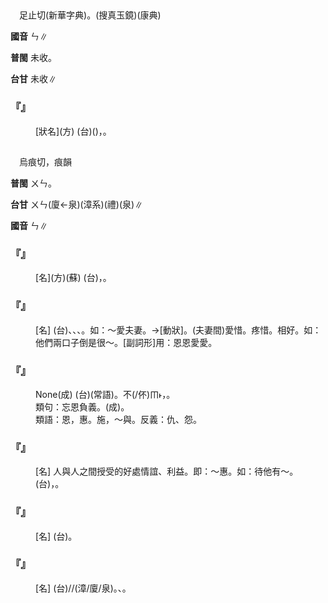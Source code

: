 
=={{ruby|奀|ㄣ}}==

　足止切(新華字典)。(搜真玉鏡)(康典)

'''國音''' <rt>ㄣ</rt>∥

'''普閩''' 未收。

'''台甘''' 未收∥

    

==='''『{{ruby|奀|ㄣ}}』'''===
: [狀名](方) (台)({{ruby|身|ㄒㄧㄣ}}{{ruby|材|ㄗㄞˊ}}){{ruby|一|ㄐㄧㆵ ͘}}{{ruby|粒|ㄌㄧㄚㆴ ͘}}{{ruby|仔|ㄚ}}，{{ruby|縐|ㄋㄧㄠㆷ}}{{ruby|匊|ㄍㄧㄨㆷ}}{{ruby|→|ㄍㄧㆯㆷ}}{{ruby|縐|ㄋㄧㄠㆷ}}{{ruby|匊|ㄍㄧㄨㆷ}}{{ruby|→|ㄍㄧㆯㆷ}}。
    

=={{ruby|恩|ㄣ}}==

　烏痕切，痕韻

'''普閩''' <rt>ㄨㄣ</rt>。

'''台甘''' <rt>ㄨㄣ</rt>(廈←泉){{ruby|。|ㄧㄣ}}(漳系)(禮){{ruby|。|ㆨㄣ}}(泉)∥

'''國音''' <rt>ㄣ</rt>∥

    

==='''『{{ruby|恩|ㄣ}}{{ruby|得|ㄉㄜˊ}}{{ruby|芬|ㄈㄣ}}』'''===
: [名](方)(蘇) (台){{ruby|天|ㄊㄧㄢ}}{{ruby|然|ㄌㄧㄢˊ}}{{ruby|/|ㆢㄧㄢˊ}}{{ruby|丌|ㆤ}}{{ruby|麻|ㆠㄚˊ}}{{ruby|醉|ㄗㄨㄧ˪}}{{ruby|劑|ㄗㆤ}}，{{ruby|會|ㄨㆤ˫}}{{ruby|/|ㆤ˫}}{{ruby|得|ㄉㄧㆵ}}{{ruby|減|ㄍㄧㆰˋ}}{{ruby|輕|ㄎㄧㄣ}}{{ruby|痛|ㄊㆲ˪}}{{ruby|苦|ㄎㆦˋ}}。
    

==='''『{{ruby|恩|ㄣ}}{{ruby|愛|ㄞˋ}}』'''===
: [名] (台){{ruby|多|ㄉㄜ}}{{ruby|指|ㄐㄧˋ}}{{ruby|夫|ㄏㄨ}}{{ruby|妻|ㄘㆤ}}{{ruby|間|ㄍㄢ}}{{ruby|丌|ㆤ}}{{ruby|情|ㄐㄧㄥˊ}}{{ruby|義|ㆣㄧ˫}}、{{ruby|情|ㄐㄧㄥˊ}}{{ruby|愛|ㄞ˪}}、{{ruby|親|ㄑㄧㄣ}}{{ruby|切|ㄑㄧㄚㆵ}}、{{ruby|親|ㄑㄧㄣ}}{{ruby|愛|ㄞ˪}}。如：～愛夫妻。→[動狀]。(夫妻間)愛惜。疼惜。相好。如：他們兩口子倒是很～。[副詞形]用：恩恩愛愛。
    

==='''『{{ruby|恩|ㄣ}}{{ruby|將|ㄐㄧㄤ}}{{ruby|仇|ㄔㄡˊ}}{{ruby|報|ㄅㄠˋ}}』'''===
: None(成) (台){{ruby|恩|ㄧㄣ}}{{ruby|/|ㄨㄣ}}{{ruby|將|ㄐㄧㆲ}}{{ruby|仇|ㄒㄧㄨˊ}}{{ruby|報|ㄅㄜ˪}}(常語)。{{ruby|受|ㄒㄧㄨ˫}}{{ruby|著|ㄉㄧㄜㆷ ͘}}{{ruby|人|ㆢㄧㄣˊ}}{{ruby|/|ㄌㄧㄣˊ}}{{ruby|情|ㄐㄧㄥˊ}}不(/伓)<rt>ㆬ˫</rt>{{ruby|但|ㄋㄚ˫}}{{ruby|無|ㆠㄜˊ}}{{ruby|報|ㄅㄜ˪}}{{ruby|恩|ㄨㄣ}}{{ruby|/|ㄧㄣ}}，{{ruby|顛|ㄉㄧㄢ}}{{ruby|倒|ㄉㄜ˪}}{{ruby|做|ㄗㄨㆤ˪}}{{ruby|/|ㄗㄜ˪}}{{ruby|出|ㄘㄨㆵ}}{{ruby|傷|ㄒㄧㆲ}}{{ruby|害|ㄏㄞ˫}}{{ruby|對|ㄉㄨㄧ˪}}{{ruby|方|ㄏㆲ}}{{ruby|或|ㄧㄚㆷ ͘}}{{ruby|是|ㄒㄧ˫}}{{ruby|不|ㄅㄨㆵ}}{{ruby|利|ㄌㄧ˫}}{{ruby|對|ㄉㄨㄧ˪}}{{ruby|方|ㄏㆲ}}{{ruby|丌|ㆤ}}{{ruby|行|ㄏㄧㄥˊ}}{{ruby|為|ㄨㄧˊ}}。
:類句：忘恩負義。(成)。
:
:類語：恩，惠。施，～與。反義：仇、怨。
:
    

==='''『{{ruby|恩|ㄣ}}』'''===
: [名] 人與人之間授受的好處情誼、利益。即：～惠。如：待他有～。(台){{ruby|對|ㄉㄨㄧ˪}}{{ruby|待|ㄊㄞ˫}}{{ruby|伊|ㄧ}}{{ruby|真|ㄐㄧㄣ}}{{ruby|好|ㄏㄜˋ}}，{{ruby|做|ㄗㄨㆤ˪}}{{ruby|/|ㄗㄜ˪}}{{ruby|人|ㆢㄧㄣˊ}}{{ruby|/|ㄌㄧㄣˊ}}{{ruby|情|ㄐㄧㄥˊ}}{{ruby|付|ㄏㆦ˫}}{{ruby|伊|ㄧ}}。
    

==='''『{{ruby|恩|ㄣ}}{{ruby|人|ㄖㄣˊ}}』'''===
: [名] (台){{ruby|家|ㄍㄚ}}{{ruby|己|ㄍㄧ˫}}{{ruby|/|ㄉㄧ˫}}{{ruby|有|ㄨ˫}}{{ruby|受|ㄒㄧㄨ˫}}{{ruby|過|ㄍㆤ˪}}{{ruby|/|ㄍㄨㆤ˪}}{{ruby|恩|ㄨㄣ}}{{ruby|/|ㄧㄣ}}{{ruby|情|ㄐㄧㄥˊ}}{{ruby|丌|ㆤ}}{{ruby|人|ㄌㄤˊ}}。
    

==='''『{{ruby|恩|ㄣ}}{{ruby|惠|ㄏㄨㄟˋ}}』'''===
: [名] (台){{ruby|恩|ㄧㄣ}}{{ruby|惠|ㄏㄨㄧ˫}}/{{ruby|恩|ㄨㄣ}}{{ruby|惠|ㄏㄨㄧ˫}}/{{ruby|恩|ㆨㄣ}}{{ruby|惠|ㄏㄨㄧ˪}}(漳/廈/泉)。{{ruby|施|ㄒㄧ}}{{ruby|與|ㄨˋ}}{{ruby|付|ㄏㆦ˫}}{{ruby|人|·ㄌㄤˊ}}{{ruby|丌|ㆤ}}{{ruby|好|ㄏㄜˋ}}{{ruby|處|ㄘㄨˋ}}、{{ruby|利|ㄌㄧ˫}}{{ruby|益|ㄧㆤㆶ}}。
    
